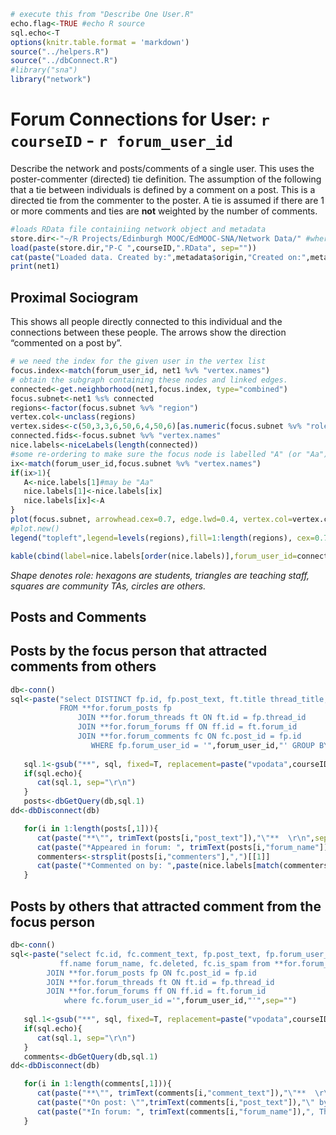 ```r
# execute this from "Describe One User.R"
echo.flag<-TRUE #echo R source
sql.echo<-T
options(knitr.table.format = 'markdown')
source("../helpers.R")
source("../dbConnect.R")
#library("sna")
library("network")
```
Forum Connections for User: `r courseID` - `r forum_user_id`
========================================================

Describe the network and posts/comments of a single user. This uses the poster-commenter (directed) tie definition. The assumption of the following that a tie between individuals is defined by a comment on a post. This is a directed tie from the commenter to the poster. A tie is assumed if there are 1 or more comments and ties are **not** weighted by the number of comments.

```r
#loads RData file containiing network object and metadata
store.dir<-"~/R Projects/Edinburgh MOOC/EdMOOC-SNA/Network Data/" #where the extracted networks are stored
load(paste(store.dir,"P-C ",courseID,".RData", sep=""))
cat(paste("Loaded data. Created by:",metadata$origin,"Created on:",metadata$created))
print(net1)
```

Proximal Sociogram
------------

This shows all people directly connected to this individual and the connections between these people. The arrows show the direction "commented on a post by".

```r
# we need the index for the given user in the vertex list
focus.index<-match(forum_user_id, net1 %v% "vertex.names")
# obtain the subgraph containing these nodes and linked edges.
connected<-get.neighborhood(net1,focus.index, type="combined")
focus.subnet<-net1 %s% connected
regions<-factor(focus.subnet %v% "region")
vertex.col<-unclass(regions)
vertex.sides<-c(50,3,3,6,50,6,4,50,6)[as.numeric(focus.subnet %v% "role")]
connected.fids<-focus.subnet %v% "vertex.names"
nice.labels<-niceLabels(length(connected))
#some re-ordering to make sure the focus node is labelled "A" (or "Aa")
ix<-match(forum_user_id,focus.subnet %v% "vertex.names")
if(ix>1){
   A<-nice.labels[1]#may be "Aa"
   nice.labels[1]<-nice.labels[ix]
   nice.labels[ix]<-A
}
plot(focus.subnet, arrowhead.cex=0.7, edge.lwd=0.4, vertex.col=vertex.col, vertex.sides=vertex.sides, vertices.last=FALSE, label=nice.labels, label.cex=1.2, vertex.cex=2.0, pad=0.8)
#plot.new()
legend("topleft",legend=levels(regions),fill=1:length(regions), cex=0.7)
```

```r
kable(cbind(label=nice.labels[order(nice.labels)],forum_user_id=connected.fids[order(nice.labels)]))
```

*Shape denotes role: hexagons are students, triangles are teaching staff, squares are community TAs, circles are others.*


Posts and Comments
-----------

## Posts by the focus person that attracted comments from others

```r
db<-conn()
sql<-paste("select DISTINCT fp.id, fp.post_text, ft.title thread_title, ff.name forum_name, GROUP_CONCAT(DISTINCT fc.forum_user_id separator ',') commenters, fp.deleted, fp.is_spam 
           FROM **for.forum_posts fp
               JOIN **for.forum_threads ft ON ft.id = fp.thread_id
               JOIN **for.forum_forums ff ON ff.id = ft.forum_id
               JOIN **for.forum_comments fc ON fc.post_id = fp.id
                  WHERE fp.forum_user_id = '",forum_user_id,"' GROUP BY fp.id;",sep="")
           
   sql.1<-gsub("**", sql, fixed=T, replacement=paste("vpodata",courseID,sep="_"))
   if(sql.echo){
      cat(sql.1, sep="\r\n")
   }
   posts<-dbGetQuery(db,sql.1)
dd<-dbDisconnect(db)
```

```r
   for(i in 1:length(posts[,1])){
      cat(paste("**\"", trimText(posts[i,"post_text"]),"\"**  \r\n",sep=""))
      cat(paste("*Appeared in forum: ", trimText(posts[i,"forum_name"]),", Thread: ", trimText(posts[i,"thread_title"]),"*  \r\n",sep=""))
      commenters<-strsplit(posts[i,"commenters"],",")[[1]]
      cat(paste("*Commented on by: ",paste(nice.labels[match(commenters, connected.fids)], collapse=", "),"*\r\n\r\n",sep=""))
   }
```

## Posts by others that attracted comment from the focus person

```r
db<-conn()
sql<-paste("select fc.id, fc.comment_text, fp.post_text, fp.forum_user_id poster, ft.title thread_title,
           ff.name forum_name, fc.deleted, fc.is_spam from **for.forum_comments fc
        JOIN **for.forum_posts fp ON fc.post_id = fp.id
        JOIN **for.forum_threads ft ON ft.id = fp.thread_id
        JOIN **for.forum_forums ff ON ff.id = ft.forum_id
            where fc.forum_user_id ='",forum_user_id,"'",sep="")
           
   sql.1<-gsub("**", sql, fixed=T, replacement=paste("vpodata",courseID,sep="_"))
   if(sql.echo){
      cat(sql.1, sep="\r\n")
   }
   comments<-dbGetQuery(db,sql.1)
dd<-dbDisconnect(db)
```

```r
   for(i in 1:length(comments[,1])){
      cat(paste("**\"", trimText(comments[i,"comment_text"]),"\"**  \r\n",sep=""))
      cat(paste("*On post: \"",trimText(comments[i,"post_text"]),"\" by: ",nice.labels[match(comments[i,"poster"], connected.fids)],"*  \r\n",sep=""))
      cat(paste("*In forum: ", trimText(comments[i,"forum_name"]),", Thread: ", trimText(comments[i,"thread_title"]),"*  \r\n\r\n",sep=""))
   }
```

